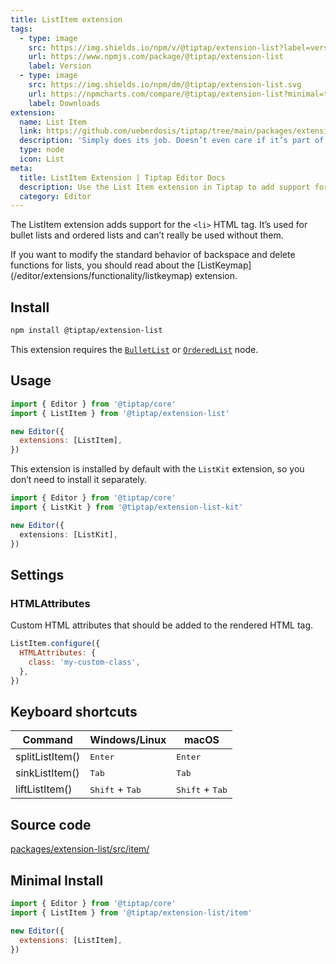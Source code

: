 ```yaml
---
title: ListItem extension
tags:
  - type: image
    src: https://img.shields.io/npm/v/@tiptap/extension-list?label=version
    url: https://www.npmjs.com/package/@tiptap/extension-list
    label: Version
  - type: image
    src: https://img.shields.io/npm/dm/@tiptap/extension-list.svg
    url: https://npmcharts.com/compare/@tiptap/extension-list?minimal=true
    label: Downloads
extension:
  name: List Item
  link: https://github.com/ueberdosis/tiptap/tree/main/packages/extension-list
  description: 'Simply does its job. Doesn’t even care if it’s part of a bullet list or an ordered list.'
  type: node
  icon: List
meta:
  title: ListItem Extension | Tiptap Editor Docs
  description: Use the List Item extension in Tiptap to add support for the `<li>` tag used in bullet and ordered lists. Learn more in our docs!
  category: Editor
---
```



The ListItem extension adds support for the `<li>` HTML tag. It’s used for bullet lists and ordered lists and can’t really be used without them.

<CodeDemo path="/Nodes/ListItem" />

<Callout title="Modify backspace behavior" variant="info">
  If you want to modify the standard behavior of backspace and delete functions for lists, you
  should read about the [ListKeymap](/editor/extensions/functionality/listkeymap) extension.
</Callout>

## Install

```bash
npm install @tiptap/extension-list
```

This extension requires the [`BulletList`](/editor/extensions/nodes/bullet-list) or [`OrderedList`](/editor/extensions/nodes/ordered-list) node.

## Usage

```js
import { Editor } from '@tiptap/core'
import { ListItem } from '@tiptap/extension-list'

new Editor({
  extensions: [ListItem],
})
```

This extension is installed by default with the `ListKit` extension, so you don’t need to install it separately.

```ts
import { Editor } from '@tiptap/core'
import { ListKit } from '@tiptap/extension-list-kit'

new Editor({
  extensions: [ListKit],
})
```

## Settings

### HTMLAttributes

Custom HTML attributes that should be added to the rendered HTML tag.

```js
ListItem.configure({
  HTMLAttributes: {
    class: 'my-custom-class',
  },
})
```

## Keyboard shortcuts

| Command         | Windows/Linux                     | macOS                             |
| --------------- | --------------------------------- | --------------------------------- |
| splitListItem() | <kbd>Enter</kbd>                  | <kbd>Enter</kbd>                  |
| sinkListItem()  | <kbd>Tab</kbd>                    | <kbd>Tab</kbd>                    |
| liftListItem()  | <kbd>Shift</kbd> + <kbd>Tab</kbd> | <kbd>Shift</kbd> + <kbd>Tab</kbd> |

## Source code

[packages/extension-list/src/item/](https://github.com/ueberdosis/tiptap/blob/main/packages/extension-list/src/item/)

## Minimal Install

```js
import { Editor } from '@tiptap/core'
import { ListItem } from '@tiptap/extension-list/item'

new Editor({
  extensions: [ListItem],
})
```
